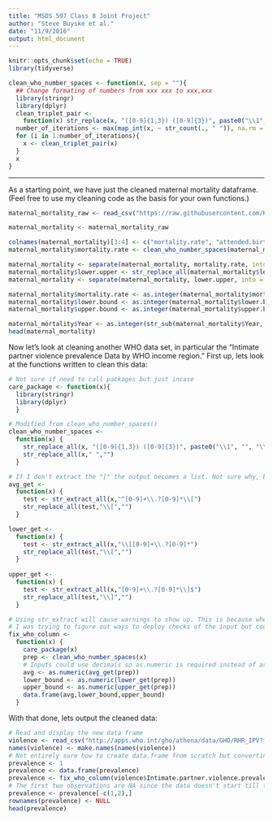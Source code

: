 ```yaml
---
title: "MSDS 597 Class 8 Joint Project"
author: "Steve Buyske et al."
date: "11/9/2016"
output: html_document
---
```


```r
knitr::opts_chunk$set(echo = TRUE)
library(tidyverse)
```


```r
clean_who_number_spaces <- function(x, sep = ""){
  ## Change formating of numbers from xxx xxx to xxx,xxx
  library(stringr)
  library(dplyr)
  clean_triplet_pair <- 
    function(x) str_replace(x, "([0-9]{1,3}) ([0-9]{3})", paste0("\\1", sep, "\\2"))
  number_of_iterations <- max(map_int(x, ~ str_count(., " ")), na.rm = TRUE)
  for (i in 1:number_of_iterations){
    x <- clean_triplet_pair(x)
  }
  x
}

```
---

As a starting point, we have just the cleaned maternal mortality dataframe. (Feel free to use my cleaning code as the basis for your own functions.)

```r

maternal_mortality_raw <- read_csv("https://raw.githubusercontent.com/KaiJeng/AssignmentSeven/master/data/xmart.csv")

maternal_mortality <- maternal_mortality_raw

colnames(maternal_mortality)[3:4] <- c("mortality.rate", "attended.births")
maternal_mortality$mortality.rate <- clean_who_number_spaces(maternal_mortality$mortality.rate)

maternal_mortality <- separate(maternal_mortality, mortality.rate, into = c("mortality.rate", "lower.upper"), sep = "\\[", fill = "right")
maternal_mortality$lower.upper <- str_replace_all(maternal_mortality$lower.upper, "\\]", "")
maternal_mortality <- separate(maternal_mortality, lower.upper, into = c("lower.bound", "upper.bound"), sep = "\\-", fill = "right")

maternal_mortality$mortality.rate <- as.integer(maternal_mortality$mortality.rate)
maternal_mortality$lower.bound <- as.integer(maternal_mortality$lower.bound)
maternal_mortality$upper.bound <- as.integer(maternal_mortality$upper.bound)

maternal_mortality$Year <- as.integer(str_sub(maternal_mortality$Year, 1, 4))
head(maternal_mortality)
```

Now let's look at cleaning another WHO data set, in particular the "Intimate partner violence prevalence Data by WHO income region." First up, lets look at the functions written to clean this data:

```r
# Not sure if need to call packages but just incase
care_package <- function(x){
  library(stringr)
  library(dplyr)
  }

# Modified from clean_who_number_spaces()
clean_who_number_spaces <- 
  function(x) {
    str_replace_all(x, "([0-9]{1,3}) ([0-9]{3})", paste0("\\1", "", "\\2"))
    str_replace_all(x," ","")
  }

# If I don't extract the "[" the output becomes a list. Not sure why, but doing it this way doesn't make it a list which is what I need.
avg_get <-
  function(x) {
    test <- str_extract_all(x,"^[0-9]+\\.?[0-9]*\\[")
    str_replace_all(test,"\\[","")
  }

lower_get <-
  function(x) {
    test <- str_extract_all(x,"\\[[0-9]+\\.?[0-9]*")
    str_replace_all(test,"\\[","")
  }
  
upper_get <-
  function(x) {
    test <- str_extract_all(x,"[0-9]+\\.?[0-9]*\\]$")
    str_replace_all(test,"\\]","")
  }

# Using str_extract will cause warnings to show up. This is because when it trys to extract "NA" values, it will return a "character(0)" value. This value is then converted as.numeric which causes a warning indicating it has changed to NA. I could use supresswarnings but decided not to so the user sees everything.
# I was trying to figure out ways to deploy checks of the input but couldn't figure out how to implement properly. However, the way the function works is that if the input is incorrect it will just output "NA"s for all observatios in the data frame which is a good indicator to the user that something is wrong with the input.
fix_who_column <- 
  function(x) {
    care_package(x)
    prep <- clean_who_number_spaces(x)
    # Inputs could use decimals so as.numeric is required instead of as.integer
    avg <- as.numeric(avg_get(prep))
    lower_bound <- as.numeric(lower_get(prep))
    upper_bound <- as.numeric(upper_get(prep))
    data.frame(avg,lower_bound,upper_bound)
  }
```

With that done, lets output the cleaned data:

```r
# Read and display the new data frame
violence <- read_csv("http://apps.who.int/gho/athena/data/GHO/RHR_IPV?filter=COUNTRY:-;WHOINCOMEREGION:*&x-sideaxis=WHOINCOMEREGION;AGEGROUP&x-topaxis=GHO;SEX;YEAR&profile=crosstable&format=csv")
names(violence) <- make.names(names(violence))
# Not entirely sure how to create data.frame from scratch but converting from a value to data.frame works
prevalence <- 1
prevalence <- data.frame(prevalence)
prevalence <- fix_who_column(violence$Intimate.partner.violence.prevalence.among.ever.partnered.women....)
# The first two observations are NA since the data doesn't start till the third row. Remove them and reset the rownames.
prevalence <- prevalence[-c(1,2),]
rownames(prevalence) <- NULL
head(prevalence)
```